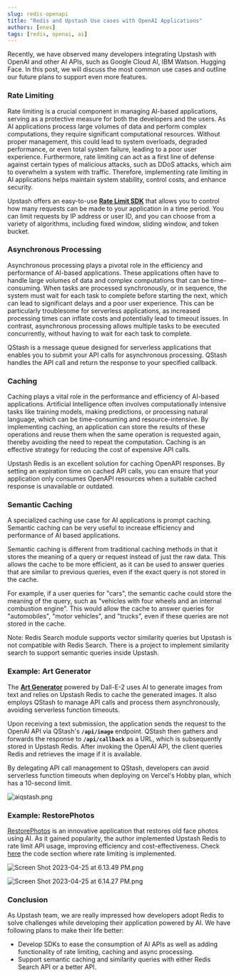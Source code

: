 ```yaml
---
slug: redis-openapi
title: "Redis and Upstash Use cases with OpenAI Applications"
authors: [enes]
tags: [redis, openai, ai]
---
```


Recently, we have observed many developers integrating Upstash with OpenAI and other AI APIs, such as Google Cloud AI, IBM Watson. Hugging Face. In this post, we will discuss the most common use cases and outline our future plans to support even more features.

### Rate Limiting

Rate limiting is a crucial component in managing AI-based applications, serving as a protective measure for both the developers and the users. As AI applications process large volumes of data and perform complex computations, they require significant computational resources. Without proper management, this could lead to system overloads, degraded performance, or even total system failure, leading to a poor user experience. Furthermore, rate limiting can act as a first line of defense against certain types of malicious attacks, such as DDoS attacks, which aim to overwhelm a system with traffic. Therefore, implementing rate limiting in AI applications helps maintain system stability, control costs, and enhance security.

Upstash offers an easy-to-use **[Rate Limit SDK](https://github.com/upstash/ratelimit)** that allows you to control how many requests can be made to your application in a time period. You can limit requests by IP address or user ID, and you can choose from a variety of algorithms, including fixed window, sliding window, and token bucket.

### Asynchronous Processing

Asynchronous processing plays a pivotal role in the efficiency and performance of AI-based applications. These applications often have to handle large volumes of data and complex computations that can be time-consuming. When tasks are processed synchronously, or in sequence, the system must wait for each task to complete before starting the next, which can lead to significant delays and a poor user experience. This can be particularly troublesome for serverless applications, as increased processing times can inflate costs and potentially lead to timeout issues. In contrast, asynchronous processing allows multiple tasks to be executed concurrently, without having to wait for each task to complete.

QStash is a message queue designed for serverless applications that enables you to submit your API calls for asynchronous processing. QStash handles the API call and return the response to your specified callback.

### Caching

Caching plays a vital role in the performance and efficiency of AI-based applications. Artificial Intelligence often involves computationally intensive tasks like training models, making predictions, or processing natural language, which can be time-consuming and resource-intensive. By implementing caching, an application can store the results of these operations and reuse them when the same operation is requested again, thereby avoiding the need to repeat the computation. Caching is an effective strategy for reducing the cost of expensive API calls.

Upstash Redis is an excellent solution for caching OpenAPI responses. By setting an expiration time on cached API calls, you can ensure that your application only consumes OpenAPI resources when a suitable cached response is unavailable or outdated.

### Semantic Caching

A specialized caching use case for AI applications is prompt caching. Semantic caching can be very useful to increase efficiency and performance of AI based applications.

Semantic caching is different from traditional caching methods in that it stores the meaning of a query or request instead of just the raw data. This allows the cache to be more efficient, as it can be used to answer queries that are similar to previous queries, even if the exact query is not stored in the cache.

For example, if a user queries for "cars", the semantic cache could store the meaning of the query, such as "vehicles with four wheels and an internal combustion engine". This would allow the cache to answer queries for "automobiles", "motor vehicles", and "trucks", even if these queries are not stored in the cache.

Note: Redis Search module supports vector similarity queries but Upstash is not compatible with Redis Search. There is a project to implement similarity search to support semantic queries inside Upstash.

### Example: Art Generator

The **[Art Generator](https://github.com/domeccleston/dalle-2)** powered by Dall-E-2 uses AI to generate images from text and relies on Upstash Redis to cache the generated images. It also employs QStash to manage API calls and process them asynchronously, avoiding serverless function timeouts.

Upon receiving a text submission, the application sends the request to the OpenAI API via QStash's **`/api/image`** endpoint. QStash then gathers and forwards the response to **`/api/callback`** as a URL, which is subsequently stored in Upstash Redis. After invoking the OpenAI API, the client queries Redis and retrieves the image if it is available.

By delegating API call management to QStash, developers can avoid serverless function timeouts when deploying on Vercel's Hobby plan, which has a 10-second limit.

![aiqstash.png](/blog/airedis/aiqstash.png)

### Example: RestorePhotos

[RestorePhotos](https://www.restorephotos.io/) is an innovative application that restores old face photos using AI. As it gained popularity, the author implemented Upstash Redis to rate limit API usage, improving efficiency and cost-effectiveness. Check [here](https://github.com/Nutlope/restorePhotos/blob/main/pages/api/generate.ts) the code section where rate limiting is implemented.

![Screen Shot 2023-04-25 at 6.13.49 PM.png](/blog/airedis/Screen_Shot_2023-04-25_at_6.13.49_PM.png)

![Screen Shot 2023-04-25 at 6.14.27 PM.png](/blog/airedis/Screen_Shot_2023-04-25_at_6.14.27_PM.png)

### Conclusion

As Upstash team, we are really impressed how developers adopt Redis to solve challenges while developing their application powered by AI. We have following plans to make their life better:

- Develop SDKs to ease the consumption of AI APIs as well as adding functionality of rate limiting, caching and async processing.
- Support semantic caching and similarity queries with either Redis Search API or a better API.
